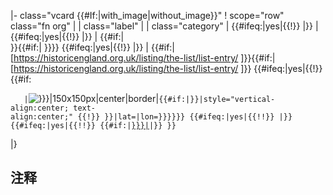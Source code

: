 <noinclude>{{English Heritage listed building header}}</noinclude>
|- class="vcard {{#If:{{{image|}}}|with_image|without_image}}"
! scope="row" class="fn org" | {{{name|}}}
| class="label" | {{{location|}}}
| class="category" | {{{type|}}}
{{#ifeq:{{{show_architect|}}}|yes|{{!}} {{{architect|}}}|}}
| {{{completed|}}}
{{#ifeq:{{{show_listed|}}}|yes|{{!}} {{{date_listed|}}}|}}
| {{#if:{{{grid_ref|}}}|{{gbmappingsmall|{{{grid_ref}}}}}<br />}}{{#if:{{{lat|}}}|{{Coord|{{{lat|}}}|{{{lon|}}}|format=dms|region:GB_type:landmark|display=inline|name={{#invoke:Delink|delink|{{{name|}}}}} }}}}
{{#ifeq:{{{show_notes|}}}|yes|{{!}} <span class="note">{{{notes|}}}</span>|}}
| {{#if:{{{uid|}}}|<span class="uid">[https://historicengland.org.uk/listing/the-list/list-entry/{{{uid}}} {{{uid}}}]</span>}}{{#if:{{{uid2|}}}|<br /><span class="uid">[https://historicengland.org.uk/listing/the-list/list-entry/{{{uid2}}} {{{uid2}}}]</span>}}
{{#ifeq:{{{show_img|}}}|yes|{{!}} {{#if:{{{image|}}}
    |[[File:{{{image|}}}|150x150px|center|border|{{{name|}}}]]{{#if:{{{commonscat|}}}|{{align|center|[[:commons:Category:{{{commonscat}}}|更多图片]]}}}}|style="vertical-align:center; text-align:center;" {{!}} {{UploadCampaignLink|campaign=wlm-gb-eng|id={{{uid|}}}|description={{#if:{{{upload_desc|}}}|{{{upload_desc}}}|{{#invoke:Delink|delink|{{{name|}}}}}}}|lat={{{lat|}}}|lon={{{lon|}}}}}}}}} {{#ifeq:{{{show_ref|}}}|yes|{{!!}} {{{reference|}}}|}}{{#ifeq:{{{show_wikidata|}}}|yes|{{!!}} {{#if:{{{wikidata|}}}|[[:wikidata:{{{wikidata|}}}|{{{wikidata|}}}]]|}} }}<noinclude>
|}
{{Template reference list|note}}
==注释==
{{notelist}}
{{documentation}}
</noinclude>